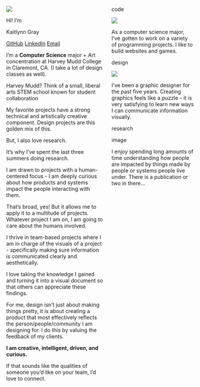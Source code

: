 <!-- ---
title: "Kaitlynn Gray"
image: images/headshot-zoomed.JPEG # replace with the link to your headshot
about:
  template: jolla # see additional templates here https://quarto.org/docs/websites/website-about.html
  links:  # add links to your various social profiles
    - icon: linkedin
      text: LinkedIn
      href: https://www.linkedin.com/in/kaitlynn-gray
    - icon: github
      text: Github
      href: https://github.com/Mehnemoi
--- -->

::: {.home}

::::: {.columns}

::: {.column .left-col-home}

::: {.circle-image}
![](images/headshot-zoomed.JPEG)
:::

::: {.medium-text}
Hi! I'm
:::

::: {.big-text}
Kaitlynn Gray
:::

::: {.links}

[GitHub](https://github.com/Mehnemoi) 
[LinkedIn](https://www.linkedin.com/in/kaitlynn-gray) 
[Email](mailto:kagray@g.hmc.edu) 

:::

::::: {.about-me-text}

::: {.about-me}
I'm a **Computer Science** major + Art concentration at Harvey Mudd College in Claremont, CA. (I take a lot of design classes as well).
:::

::: {.asides}
Harvey Mudd? Think of a small, liberal arts STEM school known for student collaboration
:::

::: {.about-me}
My favorite projects have a strong technical and artistically creative component. Design projects are this golden mix of this. 

But, I also love research.

:::


::: {.asides}

It's why I’ve spent the last three summers doing research.

:::

::: {.about-me}

I am drawn to projects with a human-centered focus - I am deeply curious about how products and systems impact the people interacting with them.

:::

::: {.asides}

That’s broad, yes! But it allows me to apply it to a multitude of projects. Whatever project I am on, I am going to care about the humans involved.

:::

::: {.about-me}
I thrive in team-based projects where I am in charge of the visuals of a project - specifically making sure information is communicated clearly and aesthetically. 

I love taking the knowledge I gained and turning it into a visual document so that others can appreciate these findings.

For me, design isn’t just about making things pretty, it is about creating a product that most effectively reflects the person/people/community I am designing for. I do this by valuing the feedback of my clients.

**I am creative, intelligent, driven, and curious.** 

If that sounds like the qualities of someone you’d like on your team, I’d love to connect. 

:::

:::::

:::

::: {.column .right-col-home}

::: {.home-right-content}

::: {.page-container .p-c-code}


::: {.page-title}

code

:::

::: {.page-image .code}

![](images/GCalFinalWeeklyUI.png)

:::

::: {.page-description}

As a computer science major, I’ve gotten to work on a variety of programming projects. I like to build websites and games.

:::

:::

::: {.page-container .p-c-design}


::: {.page-title}

design

:::

::: {.page-image .design}

![](images/CACTILogo.png)

:::

::: {.page-description}

I’ve been a graphic designer for the past five years. Creating graphics feels like a puzzle - it is very satisfying to learn new ways I can communicate information visually.

:::

:::


::: {.page-container .p-c-research}


::: {.page-title}

research

:::

::: {.page-image .research}

image

:::

::: {.page-description}

I enjoy spending long amounts of time understanding how people are impacted by things made by people or systems people live under. There is a publication or two in there...

:::

:::



:::

:::

:::::

:::